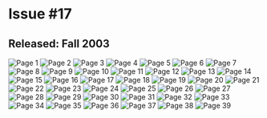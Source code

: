 # Issue #17
## Released: Fall 2003

![Page 1](/img/wiki/ytv/whoa_magazine/issue_17/1.png)
![Page 2](/img/wiki/ytv/whoa_magazine/issue_17/2.png)
![Page 3](/img/wiki/ytv/whoa_magazine/issue_17/3.png)
![Page 4](/img/wiki/ytv/whoa_magazine/issue_17/4.png)
![Page 5](/img/wiki/ytv/whoa_magazine/issue_17/5.png)
![Page 6](/img/wiki/ytv/whoa_magazine/issue_17/6.png)
![Page 7](/img/wiki/ytv/whoa_magazine/issue_17/7.png)
![Page 8](/img/wiki/ytv/whoa_magazine/issue_17/8.png)
![Page 9](/img/wiki/ytv/whoa_magazine/issue_17/9.png)
![Page 10](/img/wiki/ytv/whoa_magazine/issue_17/10.png)
![Page 11](/img/wiki/ytv/whoa_magazine/issue_17/11.png)
![Page 12](/img/wiki/ytv/whoa_magazine/issue_17/12.png)
![Page 13](/img/wiki/ytv/whoa_magazine/issue_17/13.png)
![Page 14](/img/wiki/ytv/whoa_magazine/issue_17/14.png)
![Page 15](/img/wiki/ytv/whoa_magazine/issue_17/15.png)
![Page 16](/img/wiki/ytv/whoa_magazine/issue_17/16.png)
![Page 17](/img/wiki/ytv/whoa_magazine/issue_17/17.png)
![Page 18](/img/wiki/ytv/whoa_magazine/issue_17/18.png)
![Page 19](/img/wiki/ytv/whoa_magazine/issue_17/19.png)
![Page 20](/img/wiki/ytv/whoa_magazine/issue_17/20.png)
![Page 21](/img/wiki/ytv/whoa_magazine/issue_17/21.png)
![Page 22](/img/wiki/ytv/whoa_magazine/issue_17/22.png)
![Page 23](/img/wiki/ytv/whoa_magazine/issue_17/23.png)
![Page 24](/img/wiki/ytv/whoa_magazine/issue_17/24.png)
![Page 25](/img/wiki/ytv/whoa_magazine/issue_17/25.png)
![Page 26](/img/wiki/ytv/whoa_magazine/issue_17/26.png)
![Page 27](/img/wiki/ytv/whoa_magazine/issue_17/27.png)
![Page 28](/img/wiki/ytv/whoa_magazine/issue_17/28.png)
![Page 29](/img/wiki/ytv/whoa_magazine/issue_17/29.png)
![Page 30](/img/wiki/ytv/whoa_magazine/issue_17/30.png)
![Page 31](/img/wiki/ytv/whoa_magazine/issue_17/31.png)
![Page 32](/img/wiki/ytv/whoa_magazine/issue_17/32.png)
![Page 33](/img/wiki/ytv/whoa_magazine/issue_17/33.png)
![Page 34](/img/wiki/ytv/whoa_magazine/issue_17/34.png)
![Page 35](/img/wiki/ytv/whoa_magazine/issue_17/35.png)
![Page 36](/img/wiki/ytv/whoa_magazine/issue_17/36.png)
![Page 37](/img/wiki/ytv/whoa_magazine/issue_17/37.png)
![Page 38](/img/wiki/ytv/whoa_magazine/issue_17/38.png)
![Page 39](/img/wiki/ytv/whoa_magazine/issue_17/39.png)
